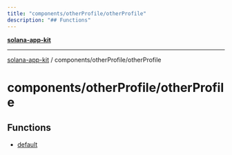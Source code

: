 ```yaml
---
title: "components/otherProfile/otherProfile"
description: "## Functions"
---
```


[**solana-app-kit**](../../../README.mdx)

***

[solana-app-kit](../../../README.mdx) / components/otherProfile/otherProfile

# components/otherProfile/otherProfile

## Functions

- [default](functions/default.mdx)
